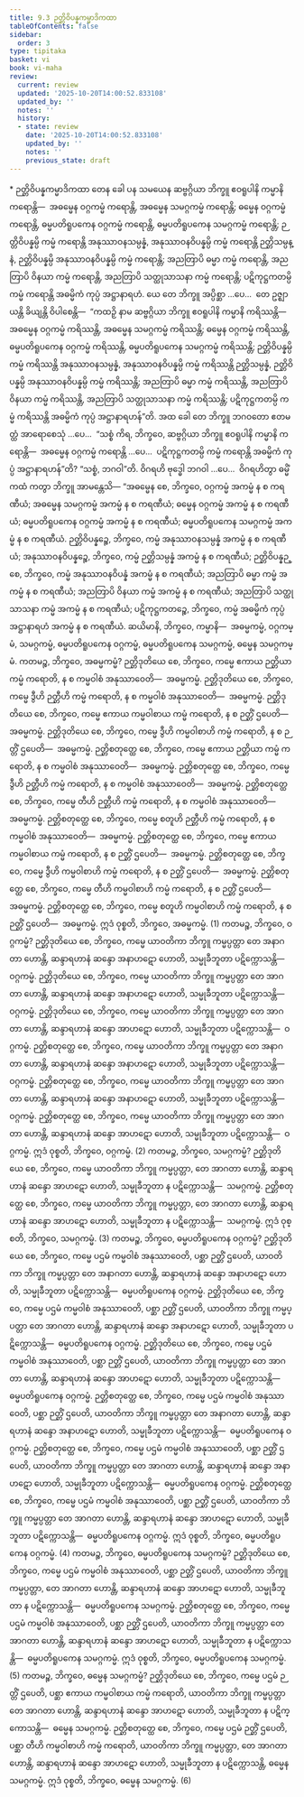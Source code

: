 ```yaml
---
title: 9.3 ဉတ္တိဝိပန္နကမ္မာဒိကထာ
tableOfContents: false
sidebar:
  order: 3
type: tipitaka
basket: vi
book: vi-maha
review:
  current: review
  updated: '2025-10-20T14:00:52.833108'
  updated_by: ''
  notes: ''
  history:
  - state: review
    date: '2025-10-20T14:00:52.833108'
    updated_by: ''
    notes: ''
    previous_state: draft
---
```



<DynamicBreadcrumb />


<ReviewStatus review={frontmatter.review} showDetails={true} />

<HypothesisAnnotation frontmatter={frontmatter} />

<Paragraph type="center" book="vi-maha">
* ဉတ္တိဝိပန္နကမ္မာဒိကထာ
</Paragraph>

<Division number="385" book="vi-maha" e="ch" v="3" p="435">

<Paragraph number="1786" book="vi-maha">
တေန ခေါ ပန သမယေန ဆဗ္ဗဂ္ဂိယာ ဘိက္ခူ ဧဝရူပါနိ ကမ္မာနိ ကရောန္တိ—  အဓမ္မေန ဝဂ္ဂကမ္မံ ကရောန္တိ, အဓမ္မေန သမဂ္ဂကမ္မံ ကရောန္တိ; ဓမ္မေန ဝဂ္ဂကမ္မံ ကရောန္တိ, ဓမ္မပတိရူပကေန ဝဂ္ဂကမ္မံ ကရောန္တိ, ဓမ္မပတိရူပကေန သမဂ္ဂကမ္မံ ကရောန္တိ; ဉတ္တိဝိပန္နမ္ပိ ကမ္မံ ကရောန္တိ အနုဿာဝနသမ္ပန္နံ, အနုဿာဝနဝိပန္နမ္ပိ ကမ္မံ ကရောန္တိ ဉတ္တိသမ္ပန္နံ, ဉတ္တိဝိပန္နမ္ပိ အနုဿာဝနဝိပန္နမ္ပိ ကမ္မံ ကရောန္တိ; အညတြာပိ ဓမ္မာ ကမ္မံ ကရောန္တိ, အညတြာပိ ဝိနယာ ကမ္မံ ကရောန္တိ, အညတြာပိ သတ္ထုသာသနာ ကမ္မံ ကရောန္တိ; ပဋိကုဋ္ဌကတမ္ပိ ကမ္မံ ကရောန္တိ အဓမ္မိကံ ကုပ္ပံ အဋ္ဌာနာရဟံ.
</Paragraph>

<Paragraph number="1787" book="vi-maha">
ယေ တေ ဘိက္ခူ အပ္ပိစ္ဆာ …ပေ…  တေ ဥဇ္ဈာယန္တိ ခိယျန္တိ ဝိပါစေန္တိ—  “ကထဉှိ နာမ ဆဗ္ဗဂ္ဂိယာ ဘိက္ခူ ဧဝရူပါနိ ကမ္မာနိ ကရိဿန္တိ—  အဓမ္မေန ဝဂ္ဂကမ္မံ ကရိဿန္တိ, အဓမ္မေန သမဂ္ဂကမ္မံ ကရိဿန္တိ; ဓမ္မေန ဝဂ္ဂကမ္မံ ကရိဿန္တိ, ဓမ္မပတိရူပကေန ဝဂ္ဂကမ္မံ ကရိဿန္တိ, ဓမ္မပတိရူပကေန သမဂ္ဂကမ္မံ ကရိဿန္တိ; ဉတ္တိဝိပန္နမ္ပိ ကမ္မံ ကရိဿန္တိ အနုဿာဝနသမ္ပန္နံ, အနုဿာဝနဝိပန္နမ္ပိ ကမ္မံ ကရိဿန္တိ ဉတ္တိသမ္ပန္နံ, ဉတ္တိဝိပန္နမ္ပိ အနုဿာဝနဝိပန္နမ္ပိ ကမ္မံ ကရိဿန္တိ; အညတြာပိ ဓမ္မာ ကမ္မံ ကရိဿန္တိ, အညတြာပိ ဝိနယာ ကမ္မံ ကရိဿန္တိ, အညတြာပိ သတ္ထုသာသနာ ကမ္မံ ကရိဿန္တိ; ပဋိကုဋ္ဌကတမ္ပိ ကမ္မံ ကရိဿန္တိ အဓမ္မိကံ ကုပ္ပံ အဋ္ဌာနာရဟန်”တိ.
</Paragraph>

<Paragraph number="1788" book="vi-maha">
အထ ခေါ တေ ဘိက္ခူ ဘဂဝတော ဧတမတ္ထံ အာရောစေသုံ …ပေ…  “သစ္စံ ကိရ, ဘိက္ခဝေ, ဆဗ္ဗဂ္ဂိယာ ဘိက္ခူ ဧဝရူပါနိ ကမ္မာနိ ကရောန္တိ—  အဓမ္မေန ဝဂ္ဂကမ္မံ ကရောန္တိ …ပေ…  ပဋိကုဋ္ဌကတမ္ပိ ကမ္မံ ကရောန္တိ အဓမ္မိကံ ကုပ္ပံ အဋ္ဌာနာရဟန်”တိ? “သစ္စံ, ဘဂဝါ”တိ. ဝိဂရဟိ ဗုဒ္ဓေါ ဘဂဝါ …ပေ…  ဝိဂရဟိတွာ ဓမ္မိံ ကထံ ကတွာ ဘိက္ခူ အာမန္တေသိ—
</Paragraph>

</Division>
<Division number="386" book="vi-maha" e="ch" v="3" p="436">

<Paragraph number="1789" book="vi-maha">
“အဓမ္မေန စေ, ဘိက္ခဝေ, ဝဂ္ဂကမ္မံ အကမ္မံ န စ ကရဏီယံ; အဓမ္မေန သမဂ္ဂကမ္မံ အကမ္မံ န စ ကရဏီယံ; ဓမ္မေန ဝဂ္ဂကမ္မံ အကမ္မံ န စ ကရဏီယံ; ဓမ္မပတိရူပကေန ဝဂ္ဂကမ္မံ အကမ္မံ န စ ကရဏီယံ; ဓမ္မပတိရူပကေန သမဂ္ဂကမ္မံ အကမ္မံ န စ ကရဏီယံ. ဉတ္တိဝိပန္နဉ္စေ, ဘိက္ခဝေ, ကမ္မံ အနုဿာဝနသမ္ပန္နံ အကမ္မံ န စ ကရဏီယံ; အနုဿာဝနဝိပန္နဉ္စေ, ဘိက္ခဝေ, ကမ္မံ ဉတ္တိသမ္ပန္နံ အကမ္မံ န စ ကရဏီယံ; ဉတ္တိဝိပန္နဉ္စေ, ဘိက္ခဝေ, ကမ္မံ အနုဿာဝနဝိပန္နံ အကမ္မံ န စ ကရဏီယံ; အညတြာပိ ဓမ္မာ ကမ္မံ အကမ္မံ န စ ကရဏီယံ; အညတြာပိ ဝိနယာ ကမ္မံ အကမ္မံ န စ ကရဏီယံ; အညတြာပိ သတ္ထုသာသနာ ကမ္မံ အကမ္မံ န စ ကရဏီယံ; ပဋိကုဋ္ဌကတဉ္စေ, ဘိက္ခဝေ, ကမ္မံ အဓမ္မိကံ ကုပ္ပံ အဋ္ဌာနာရဟံ အကမ္မံ န စ ကရဏီယံ.
</Paragraph>

</Division>
<Division number="387" book="vi-maha" e="ch" v="3" p="436">

<Paragraph number="1790" book="vi-maha">
ဆယိမာနိ, ဘိက္ခဝေ, ကမ္မာနိ—  အဓမ္မကမ္မံ, ဝဂ္ဂကမ္မံ, သမဂ္ဂကမ္မံ, ဓမ္မပတိရူပကေန ဝဂ္ဂကမ္မံ, ဓမ္မပတိရူပကေန သမဂ္ဂကမ္မံ, ဓမ္မေန သမဂ္ဂကမ္မံ.
</Paragraph>

<Paragraph number="1791" book="vi-maha">
ကတမဉ္စ, ဘိက္ခဝေ, အဓမ္မကမ္မံ? ဉတ္တိဒုတိယေ စေ, ဘိက္ခဝေ, ကမ္မေ ဧကာယ ဉတ္တိယာ ကမ္မံ ကရောတိ, န စ ကမ္မဝါစံ အနုဿာဝေတိ—  အဓမ္မကမ္မံ. ဉတ္တိဒုတိယေ စေ, ဘိက္ခဝေ, ကမ္မေ ဒွီဟိ ဉတ္တီဟိ ကမ္မံ ကရောတိ, န စ ကမ္မဝါစံ အနုဿာဝေတိ—  အဓမ္မကမ္မံ. ဉတ္တိဒုတိယေ စေ, ဘိက္ခဝေ, ကမ္မေ ဧကာယ ကမ္မဝါစာယ ကမ္မံ ကရောတိ, န စ ဉတ္တိံ ဌပေတိ—  အဓမ္မကမ္မံ. ဉတ္တိဒုတိယေ စေ, ဘိက္ခဝေ, ကမ္မေ ဒွီဟိ ကမ္မဝါစာဟိ ကမ္မံ ကရောတိ, န စ ဉတ္တိံ ဌပေတိ—  အဓမ္မကမ္မံ. ဉတ္တိစတုတ္ထေ စေ, ဘိက္ခဝေ, ကမ္မေ ဧကာယ ဉတ္တိယာ ကမ္မံ ကရောတိ, န စ ကမ္မဝါစံ အနုဿာဝေတိ—  အဓမ္မကမ္မံ. ဉတ္တိစတုတ္ထေ စေ, ဘိက္ခဝေ, ကမ္မေ ဒွီဟိ ဉတ္တီဟိ ကမ္မံ ကရောတိ, န စ ကမ္မဝါစံ အနုဿာဝေတိ—  အဓမ္မကမ္မံ. ဉတ္တိစတုတ္ထေ စေ, ဘိက္ခဝေ, ကမ္မေ တီဟိ ဉတ္တီဟိ ကမ္မံ ကရောတိ, န စ ကမ္မဝါစံ အနုဿာဝေတိ—  အဓမ္မကမ္မံ. ဉတ္တိစတုတ္ထေ စေ, ဘိက္ခဝေ, ကမ္မေ စတူဟိ ဉတ္တီဟိ ကမ္မံ ကရောတိ, န စ ကမ္မဝါစံ အနုဿာဝေတိ—  အဓမ္မကမ္မံ. ဉတ္တိစတုတ္ထေ စေ, ဘိက္ခဝေ, ကမ္မေ ဧကာယ ကမ္မဝါစာယ ကမ္မံ ကရောတိ, န စ ဉတ္တိံ ဌပေတိ—  အဓမ္မကမ္မံ. ဉတ္တိစတုတ္ထေ စေ, ဘိက္ခဝေ, ကမ္မေ ဒွီဟိ ကမ္မဝါစာဟိ ကမ္မံ ကရောတိ, န စ ဉတ္တိံ ဌပေတိ—  အဓမ္မကမ္မံ. ဉတ္တိစတုတ္ထေ စေ, ဘိက္ခဝေ, ကမ္မေ တီဟိ ကမ္မဝါစာဟိ ကမ္မံ ကရောတိ, န စ ဉတ္တိံ ဌပေတိ—  အဓမ္မကမ္မံ. ဉတ္တိစတုတ္ထေ စေ, ဘိက္ခဝေ, ကမ္မေ စတူဟိ ကမ္မဝါစာဟိ ကမ္မံ ကရောတိ, န စ ဉတ္တိံ ဌပေတိ—  အဓမ္မကမ္မံ. ဣဒံ ဝုစ္စတိ, ဘိက္ခဝေ, အဓမ္မကမ္မံ. (1)
</Paragraph>

<Paragraph number="1792" book="vi-maha">
ကတမဉ္စ, ဘိက္ခဝေ, ဝဂ္ဂကမ္မံ? ဉတ္တိဒုတိယေ စေ, ဘိက္ခဝေ, ကမ္မေ ယာဝတိကာ ဘိက္ခူ ကမ္မပ္ပတ္တာ တေ အနာဂတာ ဟောန္တိ, ဆန္ဒာရဟာနံ ဆန္ဒော အနာဟဋော ဟောတိ, သမ္မုခီဘူတာ ပဋိက္ကောသန္တိ—  ဝဂ္ဂကမ္မံ. ဉတ္တိဒုတိယေ စေ, ဘိက္ခဝေ, ကမ္မေ ယာဝတိကာ ဘိက္ခူ ကမ္မပ္ပတ္တာ တေ အာဂတာ ဟောန္တိ, ဆန္ဒာရဟာနံ ဆန္ဒော အနာဟဋော ဟောတိ, သမ္မုခီဘူတာ ပဋိက္ကောသန္တိ—  ဝဂ္ဂကမ္မံ. ဉတ္တိဒုတိယေ စေ, ဘိက္ခဝေ, ကမ္မေ ယာဝတိကာ ဘိက္ခူ ကမ္မပ္ပတ္တာ တေ အာဂတာ ဟောန္တိ, ဆန္ဒာရဟာနံ ဆန္ဒော အာဟဋော ဟောတိ, သမ္မုခီဘူတာ ပဋိက္ကောသန္တိ—  ဝဂ္ဂကမ္မံ. ဉတ္တိစတုတ္ထေ စေ, ဘိက္ခဝေ, ကမ္မေ ယာဝတိကာ ဘိက္ခူ ကမ္မပ္ပတ္တာ တေ အနာဂတာ ဟောန္တိ, ဆန္ဒာရဟာနံ ဆန္ဒော အနာဟဋော ဟောတိ, သမ္မုခီဘူတာ ပဋိက္ကောသန္တိ—  ဝဂ္ဂကမ္မံ. ဉတ္တိစတုတ္ထေ စေ, ဘိက္ခဝေ, ကမ္မေ ယာဝတိကာ ဘိက္ခူ ကမ္မပ္ပတ္တာ တေ အာဂတာ ဟောန္တိ, ဆန္ဒာရဟာနံ ဆန္ဒော အနာဟဋော ဟောတိ, သမ္မုခီဘူတာ ပဋိက္ကောသန္တိ—  ဝဂ္ဂကမ္မံ. ဉတ္တိစတုတ္ထေ စေ, ဘိက္ခဝေ, ကမ္မေ ယာဝတိကာ ဘိက္ခူ ကမ္မပ္ပတ္တာ တေ အာဂတာ ဟောန္တိ, ဆန္ဒာရဟာနံ ဆန္ဒော အာဟဋော ဟောတိ, သမ္မုခီဘူတာ ပဋိက္ကောသန္တိ—  ဝဂ္ဂကမ္မံ. ဣဒံ ဝုစ္စတိ, ဘိက္ခဝေ, ဝဂ္ဂကမ္မံ. (2)
</Paragraph>

<Paragraph number="1793" book="vi-maha">
ကတမဉ္စ, ဘိက္ခဝေ, သမဂ္ဂကမ္မံ? ဉတ္တိဒုတိယေ စေ, ဘိက္ခဝေ, ကမ္မေ ယာဝတိကာ ဘိက္ခူ ကမ္မပ္ပတ္တာ, တေ အာဂတာ ဟောန္တိ, ဆန္ဒာရဟာနံ ဆန္ဒော အာဟဋော ဟောတိ, သမ္မုခီဘူတာ န ပဋိက္ကောသန္တိ—  သမဂ္ဂကမ္မံ. ဉတ္တိစတုတ္ထေ စေ, ဘိက္ခဝေ, ကမ္မေ ယာဝတိကာ ဘိက္ခူ ကမ္မပ္ပတ္တာ, တေ အာဂတာ ဟောန္တိ, ဆန္ဒာရဟာနံ ဆန္ဒော အာဟဋော ဟောတိ, သမ္မုခီဘူတာ န ပဋိက္ကောသန္တိ—  သမဂ္ဂကမ္မံ. ဣဒံ ဝုစ္စတိ, ဘိက္ခဝေ, သမဂ္ဂကမ္မံ. (3)
</Paragraph>

<Paragraph number="1794" book="vi-maha">
ကတမဉ္စ, ဘိက္ခဝေ, ဓမ္မပတိရူပကေန ဝဂ္ဂကမ္မံ? ဉတ္တိဒုတိယေ စေ, ဘိက္ခဝေ, ကမ္မေ ပဌမံ ကမ္မဝါစံ အနုဿာဝေတိ, ပစ္ဆာ ဉတ္တိံ ဌပေတိ, ယာဝတိကာ ဘိက္ခူ ကမ္မပ္ပတ္တာ တေ အနာဂတာ ဟောန္တိ, ဆန္ဒာရဟာနံ ဆန္ဒော အနာဟဋော ဟောတိ, သမ္မုခီဘူတာ ပဋိက္ကောသန္တိ—  ဓမ္မပတိရူပကေန ဝဂ္ဂကမ္မံ. ဉတ္တိဒုတိယေ စေ, ဘိက္ခဝေ, ကမ္မေ ပဌမံ ကမ္မဝါစံ အနုဿာဝေတိ, ပစ္ဆာ ဉတ္တိံ ဌပေတိ, ယာဝတိကာ ဘိက္ခူ ကမ္မပ္ပတ္တာ တေ အာဂတာ ဟောန္တိ, ဆန္ဒာရဟာနံ ဆန္ဒော အနာဟဋော ဟောတိ, သမ္မုခီဘူတာ ပဋိက္ကောသန္တိ—  ဓမ္မပတိရူပကေန ဝဂ္ဂကမ္မံ. ဉတ္တိဒုတိယေ စေ, ဘိက္ခဝေ, ကမ္မေ ပဌမံ ကမ္မဝါစံ အနုဿာဝေတိ, ပစ္ဆာ ဉတ္တိံ ဌပေတိ, ယာဝတိကာ ဘိက္ခူ ကမ္မပ္ပတ္တာ တေ အာဂတာ ဟောန္တိ, ဆန္ဒာရဟာနံ ဆန္ဒော အာဟဋော ဟောတိ, သမ္မုခီဘူတာ ပဋိက္ကောသန္တိ—  ဓမ္မပတိရူပကေန ဝဂ္ဂကမ္မံ. ဉတ္တိစတုတ္ထေ စေ, ဘိက္ခဝေ, ကမ္မေ ပဌမံ ကမ္မဝါစံ အနုဿာဝေတိ, ပစ္ဆာ ဉတ္တိံ ဌပေတိ, ယာဝတိကာ ဘိက္ခူ ကမ္မပ္ပတ္တာ တေ အနာဂတာ ဟောန္တိ, ဆန္ဒာရဟာနံ ဆန္ဒော အနာဟဋော ဟောတိ, သမ္မုခီဘူတာ ပဋိက္ကောသန္တိ—  ဓမ္မပတိရူပကေန ဝဂ္ဂကမ္မံ. ဉတ္တိစတုတ္ထေ စေ, ဘိက္ခဝေ, ကမ္မေ ပဌမံ ကမ္မဝါစံ အနုဿာဝေတိ, ပစ္ဆာ ဉတ္တိံ ဌပေတိ, ယာဝတိကာ ဘိက္ခူ ကမ္မပ္ပတ္တာ တေ အာဂတာ ဟောန္တိ, ဆန္ဒာရဟာနံ ဆန္ဒော အနာဟဋော ဟောတိ, သမ္မုခီဘူတာ ပဋိက္ကောသန္တိ—  ဓမ္မပတိရူပကေန ဝဂ္ဂကမ္မံ. ဉတ္တိစတုတ္ထေ စေ, ဘိက္ခဝေ, ကမ္မေ ပဌမံ ကမ္မဝါစံ အနုဿာဝေတိ, ပစ္ဆာ ဉတ္တိံ ဌပေတိ, ယာဝတိကာ ဘိက္ခူ ကမ္မပ္ပတ္တာ တေ အာဂတာ ဟောန္တိ, ဆန္ဒာရဟာနံ ဆန္ဒော အာဟဋော ဟောတိ, သမ္မုခီဘူတာ ပဋိက္ကောသန္တိ—  ဓမ္မပတိရူပကေန ဝဂ္ဂကမ္မံ. ဣဒံ ဝုစ္စတိ, ဘိက္ခဝေ, ဓမ္မပတိရူပကေန ဝဂ္ဂကမ္မံ. (4)
</Paragraph>

<Paragraph number="1795" book="vi-maha">
ကတမဉ္စ, ဘိက္ခဝေ, ဓမ္မပတိရူပကေန သမဂ္ဂကမ္မံ? ဉတ္တိဒုတိယေ စေ, ဘိက္ခဝေ, ကမ္မေ ပဌမံ ကမ္မဝါစံ အနုဿာဝေတိ, ပစ္ဆာ ဉတ္တိံ ဌပေတိ, ယာဝတိကာ ဘိက္ခူ ကမ္မပ္ပတ္တာ, တေ အာဂတာ ဟောန္တိ, ဆန္ဒာရဟာနံ ဆန္ဒော အာဟဋော ဟောတိ, သမ္မုခီဘူတာ န ပဋိက္ကောသန္တိ—  ဓမ္မပတိရူပကေန သမဂ္ဂကမ္မံ. ဉတ္တိစတုတ္ထေ စေ, ဘိက္ခဝေ, ကမ္မေ ပဌမံ ကမ္မဝါစံ အနုဿာဝေတိ, ပစ္ဆာ ဉတ္တိံ ဌပေတိ, ယာဝတိကာ ဘိက္ခူ ကမ္မပ္ပတ္တာ တေ အာဂတာ ဟောန္တိ, ဆန္ဒာရဟာနံ ဆန္ဒော အာဟဋော ဟောတိ, သမ္မုခီဘူတာ န ပဋိက္ကောသန္တိ—  ဓမ္မပတိရူပကေန သမဂ္ဂကမ္မံ. ဣဒံ ဝုစ္စတိ, ဘိက္ခဝေ, ဓမ္မပတိရူပကေန သမဂ္ဂကမ္မံ. (5)
</Paragraph>

<Paragraph number="1796" book="vi-maha">
ကတမဉ္စ, ဘိက္ခဝေ, ဓမ္မေန သမဂ္ဂကမ္မံ? ဉတ္တိဒုတိယေ စေ, ဘိက္ခဝေ, ကမ္မေ ပဌမံ ဉတ္တိံ ဌပေတိ, ပစ္ဆာ ဧကာယ ကမ္မဝါစာယ ကမ္မံ ကရောတိ, ယာဝတိကာ ဘိက္ခူ ကမ္မပ္ပတ္တာ တေ အာဂတာ ဟောန္တိ, ဆန္ဒာရဟာနံ ဆန္ဒော အာဟဋော ဟောတိ, သမ္မုခီဘူတာ န ပဋိက္ကောသန္တိ—  ဓမ္မေန သမဂ္ဂကမ္မံ. ဉတ္တိစတုတ္ထေ စေ, ဘိက္ခဝေ, ကမ္မေ ပဌမံ ဉတ္တိံ ဌပေတိ, ပစ္ဆာ တီဟိ ကမ္မဝါစာဟိ ကမ္မံ ကရောတိ, ယာဝတိကာ ဘိက္ခူ ကမ္မပ္ပတ္တာ, တေ အာဂတာ ဟောန္တိ, ဆန္ဒာရဟာနံ ဆန္ဒော အာဟဋော ဟောတိ, သမ္မုခီဘူတာ န ပဋိက္ကောသန္တိ, ဓမ္မေန သမဂ္ဂကမ္မံ. ဣဒံ ဝုစ္စတိ, ဘိက္ခဝေ, ဓမ္မေန သမဂ္ဂကမ္မံ. (6)
</Paragraph>
</Division>
